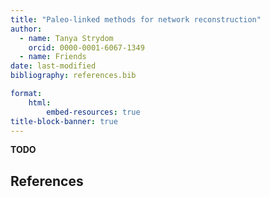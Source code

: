```yaml
---
title: "Paleo-linked methods for network reconstruction"
author:
  - name: Tanya Strydom
    orcid: 0000-0001-6067-1349
  - name: Friends
date: last-modified
bibliography: references.bib

format:
    html:
        embed-resources: true
title-block-banner: true
---
```


**TODO**

## References {.unnumbered}

::: {#refs}
:::